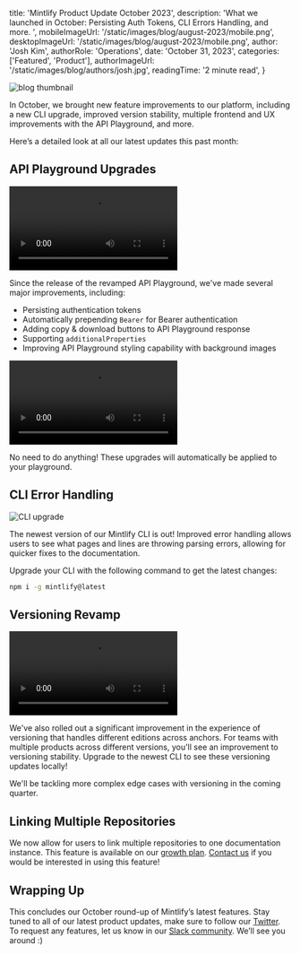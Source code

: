 
  title: 'Mintlify Product Update October 2023',
  description:
    'What we launched in October: Persisting Auth Tokens, CLI Errors Handling, and more. ',
  mobileImageUrl: '/static/images/blog/august-2023/mobile.png',
  desktopImageUrl: '/static/images/blog/august-2023/mobile.png',
  author: 'Josh Kim',
  authorRole: 'Operations',
  date: 'October 31, 2023',
  categories: ['Featured', 'Product'],
  authorImageUrl: '/static/images/blog/authors/josh.jpg',
  readingTime: '2 minute read',
}


<img
  src="/static/images/blog/october-2023/desktop.png"
  alt="blog thumbnail"
  className="w-full rounded-md"
/>

In October, we brought new feature improvements to our platform, including a new CLI upgrade, improved version stability, multiple frontend and UX improvements with the API Playground, and more.

Here’s a detailed look at all our latest updates this past month:

## API Playground Upgrades

<video className="w-full" controls>
  <source src="/static/images/blog/october-2023/bearer-persisting.mp4" type="video/mp4" />
</video>

Since the release of the revamped API Playground, we've made several major improvements, including:
- Persisting authentication tokens
- Automatically prepending `Bearer` for Bearer authentication
- Adding copy & download buttons to API Playground response
- Supporting `additionalProperties`
- Improving API Playground styling capability with background images

<video className="w-full" controls>
  <source src="/static/images/blog/october-2023/copy-paste.mp4" type="video/mp4" />
</video>

No need to do anything! These upgrades will automatically be applied to your playground. 

## CLI Error Handling

<img
  src="/static/images/blog/october-2023/parsing-error.png"
  alt="CLI upgrade"
  className="w-full rounded-md"
/>

The newest version of our Mintlify CLI is out! Improved error handling allows users to see what pages and lines are throwing parsing errors, allowing for quicker fixes to the documentation. 

Upgrade your CLI with the following command to get the latest changes:

```bash
npm i -g mintlify@latest
```

## Versioning Revamp 

<video className="w-full" controls>
  <source src="/static/images/blog/october-2023/versioning.mp4" type="video/mp4" />
</video>

We've also rolled out a significant improvement in the experience of versioning that handles different editions across anchors. For teams with multiple products across different versions, you'll see an improvement to versioning stability. Upgrade to the newest CLI to see these versioning updates locally!

We'll be tackling more complex edge cases with versioning in the coming quarter. 


## Linking Multiple Repositories 

We now allow for users to link multiple repositories to one documentation instance. This feature is available on our [growth plan](https://mintlify.com/pricing). [Contact us](mailto:support@mintlify.com) if you would be interested in using this feature!

## Wrapping Up

This concludes our October round-up of Mintlify’s latest features. Stay tuned to all of our latest product updates, make sure to follow our [Twitter](https://twitter.com/mintlify). To request any features, let us know in our [Slack community](https://mintlify.com/community). We’ll see you around :)
